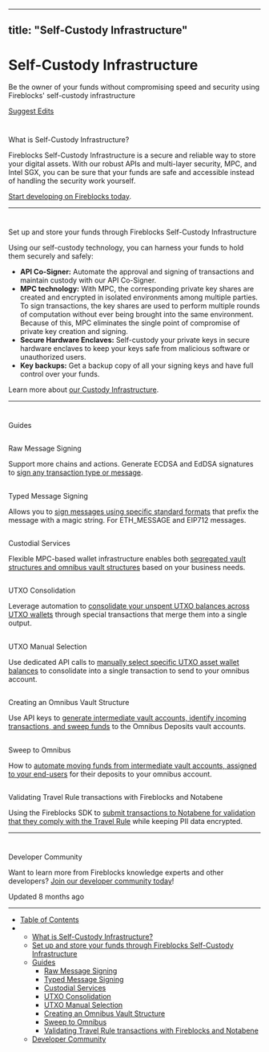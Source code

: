 ---
  title: "Self-Custody Infrastructure"
  ---
  
  # Self-Custody Infrastructure

Be the owner of your funds without compromising speed and security using Fireblocks' self-custody infrastructure

[Suggest Edits](/edit/self-custody-infrastructure)

# 

What is Self-Custody Infrastructure?

[](#what-is-self-custody-infrastructure)

Fireblocks Self-Custody Infrastructure is a secure and reliable way to store your digital assets. With our robust APIs and multi-layer security, MPC, and Intel SGX, you can be sure that your funds are safe and accessible instead of handling the security work yourself.

[Start developing on Fireblocks today](https://www.fireblocks.com/developer-sandbox-sign-up/?gl=1*19mlzew*_ga*MTY4ODc5Mjc3Ni%5B%E2%80%A6%5D_ga_D39L1D2ZX2*MTY4Nzg2MTQwOS4xNi4xLjE2ODc4Njc3OTMuMjcuMC4w).

* * *

# 

Set up and store your funds through Fireblocks Self-Custody Infrastructure

[](#set-up-and-store-your-funds-through-fireblocks-self-custody-infrastructure)

Using our self-custody technology, you can harness your funds to hold them securely and safely:

*   **API Co-Signer:** Automate the approval and signing of transactions and maintain custody with our API Co-Signer.
*   **MPC technology:** With MPC, the corresponding private key shares are created and encrypted in isolated environments among multiple parties. To sign transactions, the key shares are used to perform multiple rounds of computation without ever being brought into the same environment. Because of this, MPC eliminates the single point of compromise of private key creation and signing.
*   **Secure Hardware Enclaves:** Self-custody your private keys in secure hardware enclaves to keep your keys safe from malicious software or unauthorized users.
*   **Key backups:** Get a backup copy of all your signing keys and have full control over your funds.

Learn more about [our Custody Infrastructure](https://www.fireblocks.com/digital-asset-custody/).

* * *

# 

Guides

[](#guides)

## 

Raw Message Signing

[](#raw-message-signing)

Support more chains and actions. Generate ECDSA and EdDSA signatures to [sign any transaction type or message](/docs/raw-message-signing).

## 

Typed Message Signing

[](#typed-message-signing)

Allows you to [sign messages using specific standard formats](/docs/typed-message-signing) that prefix the message with a magic string. For ETH\_MESSAGE and EIP712 messages.

## 

Custodial Services

[](#custodial-services)

Flexible MPC-based wallet infrastructure enables both [segregated vault structures and omnibus vault structures](/docs/custodial-services) based on your business needs.

## 

UTXO Consolidation

[](#utxo-consolidation)

Leverage automation to [consolidate your unspent UTXO balances across UTXO wallets](/docs/utxo-consolidation) through special transactions that merge them into a single output.

## 

UTXO Manual Selection

[](#utxo-manual-selection)

Use dedicated API calls to [manually select specific UTXO asset wallet balances](/docs/utxo-manual-selection) to consolidate into a single transaction to send to your omnibus account.

## 

Creating an Omnibus Vault Structure

[](#creating-an-omnibus-vault-structure)

Use API keys to [generate intermediate vault accounts, identify incoming transactions, and sweep funds](/docs/creating-an-omnibus-vault-structure) to the Omnibus Deposits vault accounts.

## 

Sweep to Omnibus

[](#sweep-to-omnibus)

How to [automate moving funds from intermediate vault accounts, assigned to your end-users](/docs/sweep-to-omnibus) for their deposits to your omnibus account.

## 

Validating Travel Rule transactions with Fireblocks and Notabene

[](#validating-travel-rule-transactions-with-fireblocks-and-notabene)

Using the Fireblocks SDK to [submit transactions to Notabene for validation that they comply with the Travel Rule](/docs/validating-travel-rule-transactions-with-fireblocks-and-notabene) while keeping PII data encrypted.

* * *

# 

Developer Community

[](#developer-community)

Want to learn more from Fireblocks knowledge experts and other developers? [Join our developer community today](https://community.fireblocks.com/)!

Updated 8 months ago

* * *

*   [Table of Contents](#)
*   *   [What is Self-Custody Infrastructure?](#what-is-self-custody-infrastructure)
    *   [Set up and store your funds through Fireblocks Self-Custody Infrastructure](#set-up-and-store-your-funds-through-fireblocks-self-custody-infrastructure)
    *   [Guides](#guides)
        *   [Raw Message Signing](#raw-message-signing)
        *   [Typed Message Signing](#typed-message-signing)
        *   [Custodial Services](#custodial-services)
        *   [UTXO Consolidation](#utxo-consolidation)
        *   [UTXO Manual Selection](#utxo-manual-selection)
        *   [Creating an Omnibus Vault Structure](#creating-an-omnibus-vault-structure)
        *   [Sweep to Omnibus](#sweep-to-omnibus)
        *   [Validating Travel Rule transactions with Fireblocks and Notabene](#validating-travel-rule-transactions-with-fireblocks-and-notabene)
    *   [Developer Community](#developer-community)